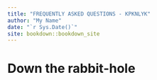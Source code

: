 ```yaml
--- 
title: "FREQUENTLY ASKED QUESTIONS - KPKNLYK"
author: "My Name"
date: "`r Sys.Date()`"
site: bookdown::bookdown_site
---
```


# Down the rabbit-hole

